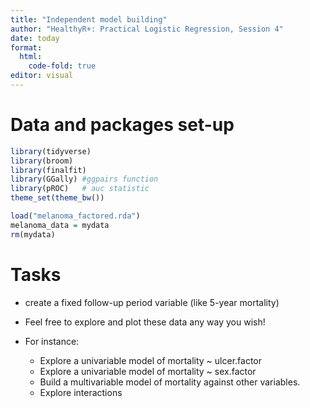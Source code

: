 ```yaml
---
title: "Independent model building"
author: "HealthyR+: Practical Logistic Regression, Session 4"
date: today
format:
  html:
    code-fold: true
editor: visual
---
```


# Data and packages set-up

```r
library(tidyverse)
library(broom)
library(finalfit)
library(GGally) #ggpairs function
library(pROC)   # auc statistic
theme_set(theme_bw())

load("melanoma_factored.rda")
melanoma_data = mydata
rm(mydata)
```

# Tasks

-   create a fixed follow-up period variable (like 5-year mortality)

-   Feel free to explore and plot these data any way you wish!

-   For instance:

    -   Explore a univariable model of mortality \~ ulcer.factor
    -   Explore a univariable model of mortality \~ sex.factor
    -   Build a multivariable model of mortality against other variables.
    -   Explore interactions
